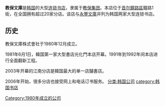 {{Infobox Korean name
|img=Kyobo Book Centre - Gwanghwamun Branch.JPG
|caption=教保文庫光化门本店入口
|hangul=교보문고
|hanja= 敎保文庫 
|rr=Gyobo Mun-go
|mr=Kyobo Mun'go
}}
'''教保文庫'''是[[韩国|韩国]]的大型[[连锁|连锁]][[书店|书店]]，隶属于[[教保集团|教保集团]]。本店位于[[首尔|首尔]][[鐘路區|鐘路區]]鐘路1街，在全国拥有超过20家分店。该店与[[永豐文庫|永豐文庫]]并列为韩国两家大型连锁书店。

==历史==
教保文庫株式會社于1980年12月成立。

1981年6月1日，韓国第一家大型書店光化門本店开幕。1991年到1992年间本店进行全面翻新工程。

2003年开幕的江南分店是韓国最大的单一店舗書店。

2006年开始，很多分店也接受网上和电话订书服务。
[[分类:韩国公司|分类:韩国公司]]
[[category:韩国书店|category:韩国书店]]
[[Category:1980年成立的公司|Category:1980年成立的公司]]